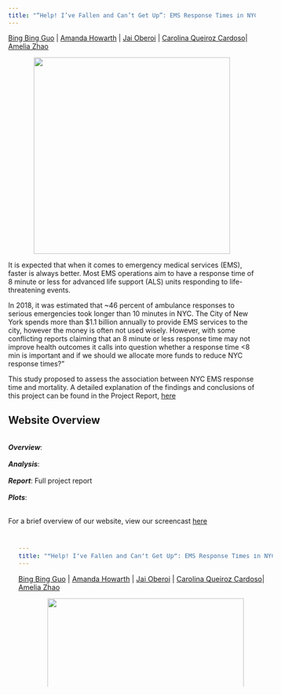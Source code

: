 ```yaml
---
title: "“Help! I’ve Fallen and Can’t Get Up”: EMS Response Times in NYC"
---
```

[Bing Bing Guo](https://bg2645.github.io/) | [Amanda Howarth](https://amandahowarth.github.io/) | [Jai Oberoi](https://jaioberoi.github.io/) | [Carolina Queiroz Cardoso](https://cq2207.github.io/)| [Amelia Zhao](https://amzhao.github.io/)


<center>

<img src="images/help_meme.jpg" width="400px" height="auto">

</center>


It is expected that when it comes to emergency medical services (EMS), faster is always better. Most EMS operations aim to have a response time of 8 minute or less for advanced life support (ALS) units responding to life-threatening events.

In 2018, it was estimated that ~46 percent of ambulance responses to serious emergencies took longer than 10 minutes in NYC. The City of New York spends more than $1.1 billion annually to provide EMS services to the city, however the money is often not used wisely. However, with some conflicting reports claiming that an 8 minute or less response time may not improve health outcomes it calls into question whether a response time <8 min is important and if we should we allocate more funds to reduce NYC response times?"

This study proposed to assess the association between NYC EMS response time and mortality. A detailed explanation of the findings and conclusions of this project can be found in the Project Report, [here](report.html)


<h2> Website Overview </h2>
<br>
<i><b>Overview</b></i>: </br> <br>
<i><b>Analysis</b></i>: </br> <br>
<i><b>Report</b></i>: Full project report</br><br>
<i><b>Plots</b></i>: </br><br>

For a brief overview of our website, view our screencast [here](https://www.youtube.com/watch?v=ogEZEKVYpkQ)

<iframe width="560" height="315" src="##" frameborder="0" allow="accelerometer; autoplay; encrypted-media; gyroscope; picture-in-picture" allowfullscreen></iframe>


